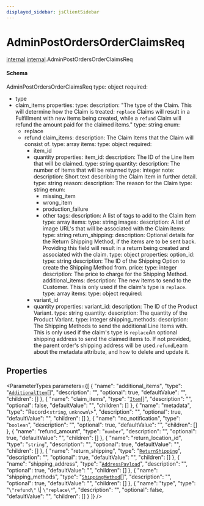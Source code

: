```yaml
---
displayed_sidebar: jsClientSidebar
---
```



# AdminPostOrdersOrderClaimsReq

[internal](../../admin_discounts/modules/admin_discounts.internal.mdx).[internal](../modules/admin_discounts.internal.internal.mdx).AdminPostOrdersOrderClaimsReq

#### Schema

AdminPostOrdersOrderClaimsReq
type: object
required:
  - type
  - claim_items
properties:
  type:
    description: "The type of the Claim. This will determine how the Claim is treated: `replace` Claims will result in a Fulfillment with new items being created, while a `refund` Claim will refund the amount paid for the claimed items."
    type: string
    enum:
      - replace
      - refund
  claim_items:
    description: The Claim Items that the Claim will consist of.
    type: array
    items:
      type: object
      required:
        - item_id
        - quantity
      properties:
        item_id:
          description: The ID of the Line Item that will be claimed.
          type: string
        quantity:
          description: The number of items that will be returned
          type: integer
        note:
          description: Short text describing the Claim Item in further detail.
          type: string
        reason:
          description: The reason for the Claim
          type: string
          enum:
            - missing_item
            - wrong_item
            - production_failure
            - other
        tags:
          description: A list of tags to add to the Claim Item
          type: array
          items:
            type: string
        images:
          description: A list of image URL's that will be associated with the Claim
          items:
            type: string
  return_shipping:
     description: Optional details for the Return Shipping Method, if the items are to be sent back. Providing this field will result in a return being created and associated with the claim.
     type: object
     properties:
       option_id:
         type: string
         description: The ID of the Shipping Option to create the Shipping Method from.
       price:
         type: integer
         description: The price to charge for the Shipping Method.
  additional_items:
     description: The new items to send to the Customer. This is only used if the claim's type is `replace`.
     type: array
     items:
       type: object
       required:
         - variant_id
         - quantity
       properties:
         variant_id:
           description: The ID of the Product Variant.
           type: string
         quantity:
           description: The quantity of the Product Variant.
           type: integer
  shipping_methods:
     description: The Shipping Methods to send the additional Line Items with. This is only used if the claim's type is `replace`An optional shipping address to send the claimed items to. If not provided, the parent order's shipping address will be used.`refund`Learn about the metadata attribute, and how to delete and update it.

## Properties

<ParameterTypes parameters={[
  {
    "name": "additional_items",
    "type": "[`AdditionalItem`](admin_discounts.internal.AdditionalItem.mdx)[]",
    "description": "",
    "optional": true,
    "defaultValue": "",
    "children": []
  },
  {
    "name": "claim_items",
    "type": "[`Item`](admin_discounts.internal.Item-1.mdx)[]",
    "description": "",
    "optional": false,
    "defaultValue": "",
    "children": []
  },
  {
    "name": "metadata",
    "type": "Record<`string`, `unknown`\\>",
    "description": "",
    "optional": true,
    "defaultValue": "",
    "children": []
  },
  {
    "name": "no_notification",
    "type": "`boolean`",
    "description": "",
    "optional": true,
    "defaultValue": "",
    "children": []
  },
  {
    "name": "refund_amount",
    "type": "`number`",
    "description": "",
    "optional": true,
    "defaultValue": "",
    "children": []
  },
  {
    "name": "return_location_id",
    "type": "`string`",
    "description": "",
    "optional": true,
    "defaultValue": "",
    "children": []
  },
  {
    "name": "return_shipping",
    "type": "[`ReturnShipping`](admin_discounts.internal.ReturnShipping.mdx)",
    "description": "",
    "optional": true,
    "defaultValue": "",
    "children": []
  },
  {
    "name": "shipping_address",
    "type": "[`AddressPayload`](addresses.internal.AddressPayload.mdx)",
    "description": "",
    "optional": true,
    "defaultValue": "",
    "children": []
  },
  {
    "name": "shipping_methods",
    "type": "[`ShippingMethod`](admin_discounts.internal.ShippingMethod-1.mdx)[]",
    "description": "",
    "optional": true,
    "defaultValue": "",
    "children": []
  },
  {
    "name": "type",
    "type": "``\"refund\"`` \\| ``\"replace\"``",
    "description": "",
    "optional": false,
    "defaultValue": "",
    "children": []
  }
]} />
